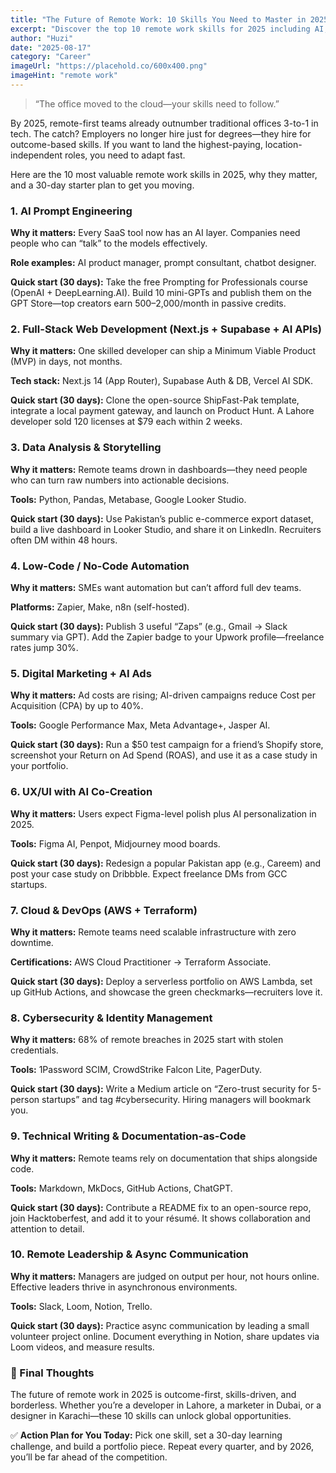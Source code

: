 ```yaml
---
title: "The Future of Remote Work: 10 Skills You Need to Master in 2025"
excerpt: "Discover the top 10 remote work skills for 2025 including AI, full-stack dev, data storytelling, no-code, cybersecurity, and more—with 30-day starter guides."
author: "Huzi"
date: "2025-08-17"
category: "Career"
imageUrl: "https://placehold.co/600x400.png"
imageHint: "remote work"
---
```


> “The office moved to the cloud—your skills need to follow.”

By 2025, remote-first teams already outnumber traditional offices 3-to-1 in tech. The catch? Employers no longer hire just for degrees—they hire for outcome-based skills. If you want to land the highest-paying, location-independent roles, you need to adapt fast.

Here are the 10 most valuable remote work skills in 2025, why they matter, and a 30-day starter plan to get you moving.

### 1. AI Prompt Engineering

**Why it matters:** Every SaaS tool now has an AI layer. Companies need people who can “talk” to the models effectively.

**Role examples:** AI product manager, prompt consultant, chatbot designer.

**Quick start (30 days):** Take the free Prompting for Professionals course (OpenAI + DeepLearning.AI). Build 10 mini-GPTs and publish them on the GPT Store—top creators earn $500–$2,000/month in passive credits.

### 2. Full-Stack Web Development (Next.js + Supabase + AI APIs)

**Why it matters:** One skilled developer can ship a Minimum Viable Product (MVP) in days, not months.

**Tech stack:** Next.js 14 (App Router), Supabase Auth & DB, Vercel AI SDK.

**Quick start (30 days):** Clone the open-source ShipFast-Pak template, integrate a local payment gateway, and launch on Product Hunt. A Lahore developer sold 120 licenses at $79 each within 2 weeks.

### 3. Data Analysis & Storytelling

**Why it matters:** Remote teams drown in dashboards—they need people who can turn raw numbers into actionable decisions.

**Tools:** Python, Pandas, Metabase, Google Looker Studio.

**Quick start (30 days):** Use Pakistan’s public e-commerce export dataset, build a live dashboard in Looker Studio, and share it on LinkedIn. Recruiters often DM within 48 hours.

### 4. Low-Code / No-Code Automation

**Why it matters:** SMEs want automation but can’t afford full dev teams.

**Platforms:** Zapier, Make, n8n (self-hosted).

**Quick start (30 days):** Publish 3 useful “Zaps” (e.g., Gmail → Slack summary via GPT). Add the Zapier badge to your Upwork profile—freelance rates jump 30%.

### 5. Digital Marketing + AI Ads

**Why it matters:** Ad costs are rising; AI-driven campaigns reduce Cost per Acquisition (CPA) by up to 40%.

**Tools:** Google Performance Max, Meta Advantage+, Jasper AI.

**Quick start (30 days):** Run a $50 test campaign for a friend’s Shopify store, screenshot your Return on Ad Spend (ROAS), and use it as a case study in your portfolio.

### 6. UX/UI with AI Co-Creation

**Why it matters:** Users expect Figma-level polish plus AI personalization in 2025.

**Tools:** Figma AI, Penpot, Midjourney mood boards.

**Quick start (30 days):** Redesign a popular Pakistan app (e.g., Careem) and post your case study on Dribbble. Expect freelance DMs from GCC startups.

### 7. Cloud & DevOps (AWS + Terraform)

**Why it matters:** Remote teams need scalable infrastructure with zero downtime.

**Certifications:** AWS Cloud Practitioner → Terraform Associate.

**Quick start (30 days):** Deploy a serverless portfolio on AWS Lambda, set up GitHub Actions, and showcase the green checkmarks—recruiters love it.

### 8. Cybersecurity & Identity Management

**Why it matters:** 68% of remote breaches in 2025 start with stolen credentials.

**Tools:** 1Password SCIM, CrowdStrike Falcon Lite, PagerDuty.

**Quick start (30 days):** Write a Medium article on “Zero-trust security for 5-person startups” and tag #cybersecurity. Hiring managers will bookmark you.

### 9. Technical Writing & Documentation-as-Code

**Why it matters:** Remote teams rely on documentation that ships alongside code.

**Tools:** Markdown, MkDocs, GitHub Actions, ChatGPT.

**Quick start (30 days):** Contribute a README fix to an open-source repo, join Hacktoberfest, and add it to your résumé. It shows collaboration and attention to detail.

### 10. Remote Leadership & Async Communication

**Why it matters:** Managers are judged on output per hour, not hours online. Effective leaders thrive in asynchronous environments.

**Tools:** Slack, Loom, Notion, Trello.

**Quick start (30 days):** Practice async communication by leading a small volunteer project online. Document everything in Notion, share updates via Loom videos, and measure results.

### 🚀 Final Thoughts

The future of remote work in 2025 is outcome-first, skills-driven, and borderless. Whether you’re a developer in Lahore, a marketer in Dubai, or a designer in Karachi—these 10 skills can unlock global opportunities.

✅ **Action Plan for You Today:** Pick one skill, set a 30-day learning challenge, and build a portfolio piece. Repeat every quarter, and by 2026, you’ll be far ahead of the competition.
